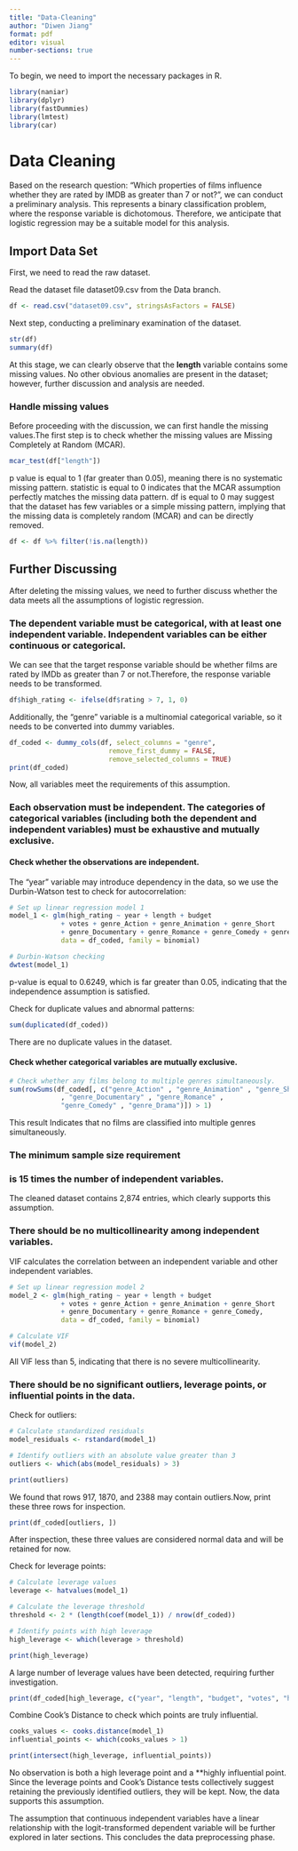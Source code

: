 ```yaml
---
title: "Data-Cleaning"
author: "Diwen Jiang"
format: pdf
editor: visual
number-sections: true
---
```


To begin, we need to import the necessary packages in R.

```r
library(naniar)
library(dplyr)
library(fastDummies)
library(lmtest)
library(car)
```

# Data Cleaning

Based on the research question: "Which properties of films influence whether they are rated by IMDB as greater than 7 or not?", we can conduct a preliminary analysis. This represents a binary classification problem, where the response variable is dichotomous. Therefore, we anticipate that logistic regression may be a suitable model for this analysis.

## Import Data Set

First, we need to read the raw dataset.

Read the dataset file dataset09.csv from the Data branch.

```r
df <- read.csv("dataset09.csv", stringsAsFactors = FALSE)
```

Next step, conducting a preliminary examination of the dataset.

```r
str(df)
summary(df)
```

At this stage, we can clearly observe that the **length** variable contains some missing values. No other obvious anomalies are present in the dataset; however, further discussion and analysis are needed.

### Handle missing values

Before proceeding with the discussion, we can first handle the missing values.The first step is to check whether the missing values are Missing Completely at Random (MCAR).

```r
mcar_test(df["length"])
```

p value is equal to 1 (far greater than 0.05), meaning there is no systematic missing pattern. statistic is equal to 0 indicates that the MCAR assumption perfectly matches the missing data pattern. df is equal to 0 may suggest that the dataset has few variables or a simple missing pattern, implying that the missing data is completely random (MCAR) and can be directly removed.

```r
df <- df %>% filter(!is.na(length))
```

## Further Discussing

After deleting the missing values, we need to further discuss whether the data meets all the assumptions of logistic regression.

### The dependent variable must be categorical, with at least one independent variable. Independent variables can be either continuous or categorical.

We can see that the target response variable should be whether films are rated by IMDb as greater than 7 or not.Therefore, the response variable needs to be transformed.

```r
df$high_rating <- ifelse(df$rating > 7, 1, 0)
```

Additionally, the "genre" variable is a multinomial categorical variable, so it needs to be converted into dummy variables.

```r
df_coded <- dummy_cols(df, select_columns = "genre",
                         remove_first_dummy = FALSE,
                         remove_selected_columns = TRUE)
print(df_coded)
```

Now, all variables meet the requirements of this assumption.

### Each observation must be independent. The categories of categorical variables (including both the dependent and independent variables) must be exhaustive and mutually exclusive.

#### Check whether the observations are independent.

The "year" variable may introduce dependency in the data, so we use the Durbin-Watson test to check for autocorrelation:

```r

# Set up linear regression model 1
model_1 <- glm(high_rating ~ year + length + budget 
             + votes + genre_Action + genre_Animation + genre_Short 
             + genre_Documentary + genre_Romance + genre_Comedy + genre_Drama, 
             data = df_coded, family = binomial)

# Durbin-Watson checking
dwtest(model_1)

```

p-value is equal to 0.6249, which is far greater than 0.05, indicating that the independence assumption is satisfied.

Check for duplicate values and abnormal patterns:

```r
sum(duplicated(df_coded))
```

There are no duplicate values in the dataset.

#### Check whether categorical variables are mutually exclusive.

```r
# Check whether any films belong to multiple genres simultaneously.
sum(rowSums(df_coded[, c("genre_Action" , "genre_Animation" , "genre_Short" 
             , "genre_Documentary" , "genre_Romance" , 
             "genre_Comedy" , "genre_Drama")]) > 1)

```

This result Indicates that no films are classified into multiple genres simultaneously.

### The minimum sample size requirement

### is 15 times the number of independent variables.

The cleaned dataset contains 2,874 entries, which clearly supports this assumption.

### There should be no multicollinearity among independent variables.

VIF calculates the correlation between an independent variable and other independent variables.

```r
# Set up linear regression model 2
model_2 <- glm(high_rating ~ year + length + budget 
             + votes + genre_Action + genre_Animation + genre_Short 
             + genre_Documentary + genre_Romance + genre_Comedy, 
             data = df_coded, family = binomial)

# Calculate VIF
vif(model_2)
```

All VIF less than 5, indicating that there is no severe multicollinearity.

### There should be no significant outliers, leverage points, or influential points in the data.

Check for outliers:

```r
# Calculate standardized residuals
model_residuals <- rstandard(model_1)

# Identify outliers with an absolute value greater than 3
outliers <- which(abs(model_residuals) > 3)

print(outliers)
```

We found that rows 917, 1870, and 2388 may contain outliers.Now, print these three rows for inspection.

```r
print(df_coded[outliers, ])
```

After inspection, these three values are considered normal data and will be retained for now.

Check for leverage points:

```r
# Calculate leverage values
leverage <- hatvalues(model_1)

# Calculate the leverage threshold
threshold <- 2 * (length(coef(model_1)) / nrow(df_coded))

# Identify points with high leverage
high_leverage <- which(leverage > threshold)

print(high_leverage)

```

A large number of leverage values have been detected, requiring further investigation.

```r
print(df_coded[high_leverage, c("year", "length", "budget", "votes", "high_rating")])
```

Combine Cook's Distance to check which points are truly influential.

```r
cooks_values <- cooks.distance(model_1)
influential_points <- which(cooks_values > 1)

print(intersect(high_leverage, influential_points))

```

No observation is both a high leverage point and a \*\*highly influential point. Since the leverage points and Cook's Distance tests collectively suggest retaining the previously identified outliers, they will be kept. Now, the data supports this assumption.

The assumption that continuous independent variables have a linear relationship with the logit-transformed dependent variable will be further explored in later sections. This concludes the data preprocessing phase.
